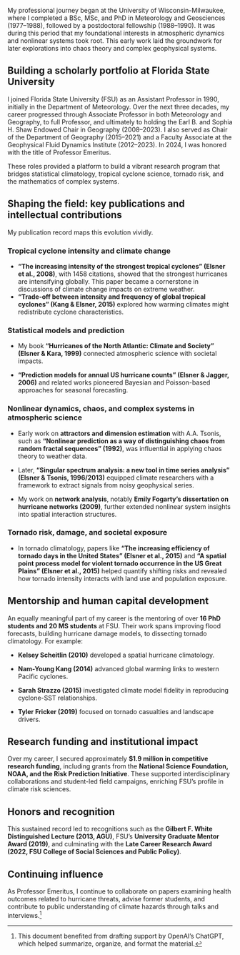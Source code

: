 
My professional journey began at the University of Wisconsin-Milwaukee, where I completed a BSc, MSc, and PhD in Meteorology and Geosciences (1977–1988), followed by a postdoctoral fellowship (1988–1990). It was during this period that my foundational interests in atmospheric dynamics and nonlinear systems took root. This early work laid the groundwork for later explorations into chaos theory and complex geophysical systems.

## Building a scholarly portfolio at Florida State University

I joined Florida State University (FSU) as an Assistant Professor in 1990, initially in the Department of Meteorology. Over the next three decades, my career progressed through Associate Professor in both Meteorology and Geography, to full Professor, and ultimately to holding the Earl B. and Sophia H. Shaw Endowed Chair in Geography (2008–2023). I also served as Chair of the Department of Geography (2015–2021) and a Faculty Associate at the Geophysical Fluid Dynamics Institute (2012–2023). In 2024, I was honored with the title of Professor Emeritus.

These roles provided a platform to build a vibrant research program that bridges statistical climatology, tropical cyclone science, tornado risk, and the mathematics of complex systems.

## Shaping the field: key publications and intellectual contributions

My publication record maps this evolution vividly.

### Tropical cyclone intensity and climate change

-   **"The increasing intensity of the strongest tropical cyclones" (Elsner et al., 2008)**, with 1458 citations, showed that the strongest hurricanes are intensifying globally. This paper became a cornerstone in discussions of climate change impacts on extreme weather.
-   **"Trade-off between intensity and frequency of global tropical cyclones" (Kang & Elsner, 2015)** explored how warming climates might redistribute cyclone characteristics.

### Statistical models and prediction

-  My book **"Hurricanes of the North Atlantic: Climate and Society" (Elsner & Kara, 1999)** connected atmospheric science with societal impacts.

-   **"Prediction models for annual US hurricane counts" (Elsner & Jagger, 2006)** and related works pioneered Bayesian and Poisson-based approaches for seasonal forecasting.

### Nonlinear dynamics, chaos, and complex systems in atmospheric science

- Early work on **attractors and dimension estimation** with A.A. Tsonis, such as **"Nonlinear prediction as a way of distinguishing chaos from random fractal sequences" (1992)**, was influential in applying chaos theory to weather data.

- Later, **"Singular spectrum analysis: a new tool in time series analysis" (Elsner & Tsonis, 1996/2013)** equipped climate researchers with a framework to extract signals from noisy geophysical series.

- My work on **network analysis**, notably **Emily Fogarty’s dissertation on hurricane networks (2009)**, further extended nonlinear system insights into spatial interaction structures.

### Tornado risk, damage, and societal exposure

- In tornado climatology, papers like **"The increasing efficiency of tornado days in the United States" (Elsner et al., 2015)** and **"A spatial point process model for violent tornado occurrence in the US Great Plains" (Elsner et al., 2015)** helped quantify shifting risks and revealed how tornado intensity interacts with land use and population exposure.

## Mentorship and human capital development

An equally meaningful part of my career is the mentoring of over **16 PhD students and 20 MS students** at FSU. Their work spans improving flood forecasts, building hurricane damage models, to dissecting tornado climatology. For example:

-  **Kelsey Scheitlin (2010)** developed a spatial hurricane climatology.

-  **Nam-Young Kang (2014)** advanced global warming links to western Pacific cyclones.

-  **Sarah Strazzo (2015)** investigated climate model fidelity in reproducing cyclone-SST relationships.

-  **Tyler Fricker (2019)** focused on tornado casualties and landscape drivers.


## Research funding and institutional impact

Over my career, I secured approximately **\$1.9 million in competitive research funding**, including grants from the **National Science Foundation, NOAA, and the Risk Prediction Initiative**. These supported interdisciplinary collaborations and student-led field campaigns, enriching FSU’s profile in climate risk sciences.

## Honors and recognition

This sustained record led to recognitions such as the **Gilbert F. White Distinguished Lecture (2013, AGU)**, FSU’s **University Graduate Mentor Award (2019)**, and culminating with the **Late Career Research Award (2022, FSU College of Social Sciences and Public Policy)**.

## Continuing influence

As Professor Emeritus, I continue to collaborate on papers examining health outcomes related to hurricane threats, advise former students, and contribute to public understanding of climate hazards through talks and interviews.^[This document benefited from drafting support by OpenAI’s ChatGPT, which helped summarize, organize, and format the material.]
